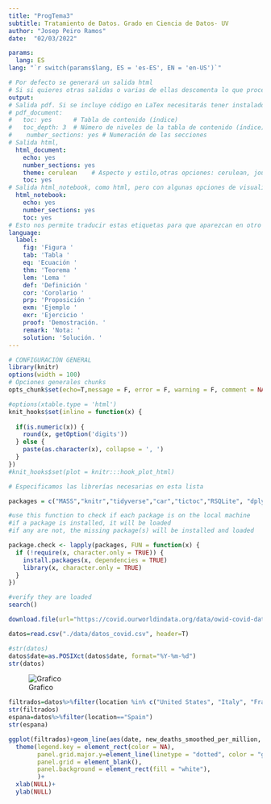 ```yaml
---
title: "ProgTema3"
subtitle: Tratamiento de Datos. Grado en Ciencia de Datos- UV
author: "Josep Peiro Ramos"
date:  "02/03/2022"

params:
  lang: ES
lang: "`r switch(params$lang, ES = 'es-ES', EN = 'en-US')`"

# Por defecto se generará un salida html
# Si si quieres otras salidas o varias de ellas descomenta lo que proceda
output:
# Salida pdf. Si se incluye código en LaTex necesitarás tener instalado un compilador de Latex
# pdf_document:
#   toc: yes      # Tabla de contenido (índice)
#   toc_depth: 3  # Número de niveles de la tabla de contenido (índice) # 1, ##2,###3
#    number_sections: yes # Numeración de las secciones
# Salida html, 
  html_document:
    echo: yes
    number_sections: yes
    theme: cerulean    # Aspecto y estilo,otras opciones: cerulean, journal, flatly, darkly, readable, spacelab, united, cosmo, lumen, paper, sandstone, simplex, and yeti 
    toc: yes
# Salida html_notebook, como html, pero con algunas opciones de visualización
  html_notebook:
    echo: yes
    number_sections: yes
    toc: yes
# Esto nos permite traducir estas etiquetas para que aparezcan en otro idioma en caso de que se usen en el documento para referenciar a figuras, tablas, etc
language:
  label:
    fig: 'Figura '
    tab: 'Tabla '
    eq: 'Ecuación '
    thm: 'Teorema '
    lem: 'Lema '
    def: 'Definición '
    cor: 'Corolario '
    prp: 'Proposición '
    exm: 'Ejemplo '
    exr: 'Ejercicio '
    proof: 'Demostración. '
    remark: 'Nota: '
    solution: 'Solución. '
---
```


```r

# CONFIGURACIÓN GENERAL
library(knitr)
options(width = 100)
# Opciones generales chunks
opts_chunk$set(echo=T,message = F, error = F, warning = F, comment = NA, fig.align = 'center', dpi = 100, tidy = F, cache.path = '.cache/', fig.path = './figure/')

#options(xtable.type = 'html')
knit_hooks$set(inline = function(x) {
  
  if(is.numeric(x)) {
    round(x, getOption('digits'))
  } else {
    paste(as.character(x), collapse = ', ')
  }
})
#knit_hooks$set(plot = knitr:::hook_plot_html)
```
```r
# Especificamos las librerías necesarias en esta lista

packages = c("MASS","knitr","tidyverse","car","tictoc","RSQLite", "dplyr", "ggplot2")

#use this function to check if each package is on the local machine
#if a package is installed, it will be loaded
#if any are not, the missing package(s) will be installed and loaded

package.check <- lapply(packages, FUN = function(x) {
  if (!require(x, character.only = TRUE)) {
    install.packages(x, dependencies = TRUE)
    library(x, character.only = TRUE)
  }
})

#verify they are loaded
search()

```

```r
download.file(url="https://covid.ourworldindata.org/data/owid-covid-data.csv", destfile="./data/datos_covid.csv")
```

```r
datos=read.csv("./data/datos_covid.csv", header=T)
```

```r
#str(datos)
datos$date=as.POSIXct(datos$date, format="%Y-%m-%d")
str(datos)
```
![Grafico](image (3).png)

```r
filtrados=datos%>%filter(location %in% c("United States", "Italy", "France", "Germany", "Canada", "Japan", "United Kigdom"))
str(filtrados)
espana=datos%>%filter(location=="Spain")
str(espana)
```

```r
ggplot(filtrados)+geom_line(aes(date, new_deaths_smoothed_per_million, color=location))+geom_line(data=espana, aes(date, new_deaths_smoothed_per_million), color="black", size=1.3, alpha=0.7)+
  theme(legend.key = element_rect(color = NA), 
        panel.grid.major.y=element_line(linetype = "dotted", color = "grey25"), 
        panel.grid = element_blank(), 
        panel.background = element_rect(fill = "white"),
        )+
  xlab(NULL)+
  ylab(NULL)
```

```r

```


